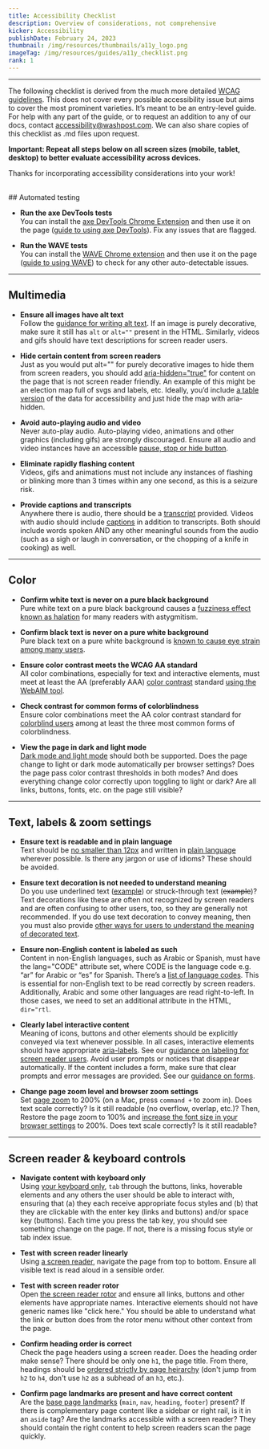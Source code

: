 ```yaml
---
title: Accessibility Checklist
description: Overview of considerations, not comprehensive
kicker: Accessibility
publishDate: February 24, 2023
thumbnail: /img/resources/thumbnails/a11y_logo.png
imageTag: /img/resources/guides/a11y_checklist.png
rank: 1
---
```


---

The following checklist is derived from the much more detailed [WCAG guidelines](https://www.w3.org/WAI/WCAG21/quickref/). This does not cover every possible accessibility issue but aims to cover the most prominent varieties. It’s meant to be an entry-level guide. For help with any part of the guide, or to request an addition to any of our docs, contact accessibility@washpost.com. We can also share copies of this checklist as .md files upon request.

**Important: Repeat all steps below on all screen sizes (mobile, tablet, desktop) to better evaluate accessibility across devices.**

Thanks for incorporating accessibility considerations into your work!

<br />
## Automated testing

- **Run the axe DevTools tests**<br />
  You can install the [axe DevTools Chrome Extension](https://chrome.google.com/webstore/detail/axe-devtools-web-accessib/lhdoppojpmngadmnindnejefpokejbdd?hl=en-US) and then use it on the page ([guide to using axe DevTools](https://www.youtube.com/watch?v=iRGB40c_YJc&t=36s)). Fix any issues that are flagged.

- **Run the WAVE tests**<br />
  You can install the [WAVE Chrome extension](https://chrome.google.com/webstore/detail/wave-evaluation-tool/jbbplnpkjmmeebjpijfedlgcdilocofh?hl=en-US)
  and then use it on the page ([guide to using WAVE](https://www.youtube.com/watch?v=ITUDiTgAZY0))
  to check for any other auto-detectable issues.

---

## Multimedia

- **Ensure all images have alt text**<br />
  Follow the [guidance for writing alt text](/resources/accessibility/alt-text).
  If an image is purely decorative, make sure it still has `alt` or `alt=""`
  present in the HTML. Similarly, videos and gifs should have text descriptions
  for screen reader users.

- **Hide certain content from screen readers**<br />
  Just as you would put alt="" for purely decorative images to hide them from
  screen readers, you should add [aria-hidden="true"](/resources/accessibility/semantic-html#Hiding%20content%20from%20screen%20readers)
  for content on the page that is not screen reader friendly. An example of this
  might be an election map full of svgs and labels, etc. Ideally, you’d include
  [a table version](/resources/accessibility/semantic-html#Tables) of the data
  for accessibility and just hide the map with aria-hidden.

- **Avoid auto-playing audio and video**<br />
  Never auto-play audio. Auto-playing video, animations and other graphics (including gifs) are strongly discouraged. Ensure all
  audio and video instances have an accessible [pause, stop or hide button](https://www.w3.org/WAI/WCAG21/Understanding/pause-stop-hide.html).

- **Eliminate rapidly flashing content**<br />
  Videos, gifs and animations must not include any instances of flashing or blinking
  more than 3 times within any one second, as this is a seizure risk.

- **Provide captions and transcripts**<br />
  Anywhere there is audio, there should be a [transcript](/resources/accessibility/audio-and-video#Transcripts%20guidance) provided. Videos with audio should include [captions](/resources/accessibility/audio-and-video#Captions) in addition to transcripts.
  Both should include words spoken AND any other meaningful sounds from the
  audio (such as a sigh or laugh in conversation, or the chopping of a knife
  in cooking) as well.

---

## Color

- **Confirm white text is never on a pure black background**<br />
  Pure white text on a pure black background causes a [fuzziness effect known
  as halation](https://medium.com/@h_locke/why-dark-mode-causes-more-accessibility-issues-than-it-solves-d2f8359bb46a)
  for many readers with astygmitism.

- **Confirm black text is never on a pure white background**<br />
  Pure black text on a pure white background is [known to cause eye strain among
  many users](https://uxmovement.com/content/why-you-should-never-use-pure-black-for-text-or-backgrounds/).

- **Ensure color contrast meets the WCAG AA standard**<br />
  All color combinations, especially for text and interactive elements, must
  meet at least the AA (preferably AAA) [color contrast](/resources/accessibility/color)
  standard [using the WebAIM tool](https://webaim.org/resources/contrastchecker/).

- **Check contrast for common forms of colorblindness**<br />
  Ensure color combinations meet the AA color contrast standard for [colorblind
  users](/resources/accessibility/color#David%20Nichols'%20coloring%20for%20colorblindness%20tool) among at least the
  three most common forms of colorblindness.

- **View the page in dark and light mode**<br />
  [Dark mode and light mode](/resources/accessibility/color#Dark%20mode%20vs.%20light%20mode%20settings)
  should both be supported. Does the page change to light or dark mode automatically
  per browser settings? Does the page pass color contrast thresholds in both
  modes? And does everything change color correctly upon toggling to light or
  dark? Are all links, buttons, fonts, etc. on the page still visible?

---

## Text, labels & zoom settings

- **Ensure text is readable and in plain language**<br />
  Text should be [no smaller than 12px](/resources/accessibility/text-size-and-zoom#Text%20size) and written in [plain language](/resources/accessibility/plain-language-and-labeling)
  wherever possible. Is there any jargon or use of idioms? These should be avoided.

- **Ensure text decoration is not needed to understand meaning**<br />
  Do you use underlined text (<u>example</u>) or struck-through text (~~example~~)? Text decorations like these are often not recognized by screen readers and are often confusing to other users, too, so they are generally not recommended. If you do use text decoration to convey meaning, then you must also provide [other ways for users to understand the meaning of decorated text](/resources/accessibility/plain-language-and-labeling#Text%20decoration).

- **Ensure non-English content is labeled as such**<br />
  Content in non-English languages, such as Arabic or Spanish, must have the
  lang="CODE" attribute set, where CODE is the language code e.g. “ar” for Arabic
  or “es” for Spanish. There’s a [list of language codes](https://www.w3schools.com/tags/ref_language_codes.asp).
  This is essential for non-English text to be read correctly by screen readers.
  Additionally, Arabic and some other languages are read right-to-left. In those cases, we need to set an additional attribute in the HTML, `dir="rtl`.

- **Clearly label interactive content**<br />
  Meaning of icons, buttons and other elements should be explicitly conveyed
  via text whenever possible. In all cases, interactive elements should have
  appropriate [aria-labels](https://developer.mozilla.org/en-US/docs/Web/Accessibility/ARIA/Attributes/aria-label). See our [guidance on labeling for screen reader users](/resources/accessibility/semantic-html#Labeling%20interactive%20elements). Avoid user prompts or notices that disappear automatically. If the content
  includes a form, make sure that clear prompts and error messages are provided. See our
  [guidance on forms](/resources/accessibility/plain-language-and-labeling#Forms%20and%20user%20input).

- **Change page zoom level and browser zoom settings**<br />
  Set [page zoom](/resources/accessibility/text-size-and-zoom#Page%20zoom) to 200% (on a Mac, press `command +` to zoom in). Does text scale
  correctly? Is it still readable (no overflow, overlap, etc.)? Then, Restore the page zoom to 100% and [increase the font size in your browser settings](/resources/accessibility/text-size-and-zoom#Scaling)
  to 200%. Does text scale correctly? Is it still readable?

---

## Screen reader & keyboard controls

- **Navigate content with keyboard only**<br />
  Using [your keyboard only](/resources/accessibility/keyboard-accessibility), `tab`
  through the buttons, links, hoverable elements and any others the user should
  be able to interact with, ensuring that (a) they each receive appropriate focus
  styles and (b) that they are clickable with the enter key (links and buttons)
  and/or space key (buttons). Each time you press the tab key, you should see
  something change on the page. If not, there is a missing focus style or tab
  index issue.

- **Test with screen reader linearly**<br />
  Using [a screen reader](/resources/accessibility/screen-readers), navigate the
  page from top to bottom. Ensure all visible text is read aloud in a sensible
  order.

- **Test with screen reader rotor**<br />
  Open [the screen reader rotor](/resources/accessibility/screen-readers#Using%20the%20VoiceOver%20rotor)
  and ensure all links, buttons and other elements have appropriate names. Interactive
  elements should not have generic names like "click here." You should be able
  to understand what the link or button does from the rotor menu without other
  context from the page.

- **Confirm heading order is correct**<br />
  Check the page headers using a screen reader. Does the heading order make
  sense? There should be only one `h1`, the page title. From there, headings
  should be [ordered strictly by page heirarchy](/resources/accessibility/semantic-html#Heading%20order%20and%20page%20landmarks)
  (don't jump from `h2` to `h4`, don't use `h2` as a subhead of an `h3`, etc.).

- **Confirm page landmarks are present and have correct content**<br />
  Are the [base page landmarks](/resources/accessibility/semantic-html#Page%20landmarks) (`main`, `nav`, `heading`, `footer`) present? If there is complementary page content like a sidebar or right rail, is it in an `aside` tag? Are the landmarks accessible with a screen reader? They should contain the right content to help screen readers scan the page quickly.
